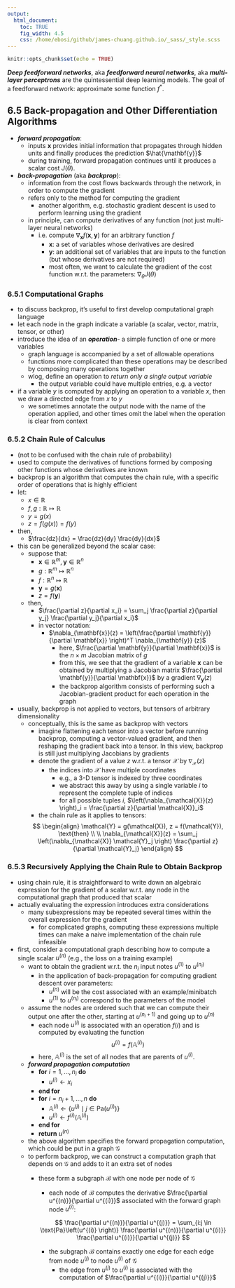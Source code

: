 ```yaml
---
output:
  html_document:
    toc: TRUE
    fig_width: 4.5
    css: /home/ebosi/github/james-chuang.github.io/_sass/_style.scss
---
```


```r
knitr::opts_chunk$set(echo = TRUE)
```

***Deep feedforward networks***, aka ***feedforward neural networks***, aka ***multi-layer perceptrons*** are the quintessential deep learning models. The goal of a feedforward network: approximate some function $f^*$.


## **6.5 Back-propagation and Other Differentiation Algorithms**

  - ***forward propagation***:
      - inputs $\mathbf{x}$ provides initial information that propagates through hidden units and finally produces the prediction $\hat{\mathbf{y}}$
      - during training, forward propagation continues until it produces a scalar cost $J(\theta)$.
  - ***back-propagation*** (aka ***backprop***):
      - information from the cost flows backwards through the network, in order to compute the gradient
      - refers only to the method for computing the gradient
          - another algorithm, e.g. stochastic gradient descent is used to perform learning using the gradient
      - in principle, can compute derivatives of any function (not just multi-layer neural networks)
          - i.e. compute $\nabla_{\mathbf{x}}f(\mathbf{x}, \mathbf{y})$ for an arbitrary function $f$
              - $\mathbf{x}$: a set of variables whose derivatives are desired
              - $\mathbf{y}$: an additional set of variables that are inputs to the function (but whose derivatives are not required)
              - most often, we want to calculate the gradient of the cost function w.r.t. the parameters: $\nabla_\theta J(\theta)$
          
### **6.5.1 Computational Graphs**

  - to discuss backprop, it's useful to first develop computational graph language
  - let each node in the graph indicate a variable (a scalar, vector, matrix, tensor, or other)
  - introduce the idea of an ***operation***- a simple function of one or more variables
      - graph language is accompanied by a set of allowable operations
      - functions more complicated than these operations may be described by composing many operations together
      - wlog, define an operation to *return only a single output variable*
          - the output variable could have multiple entries, e.g. a vector
  - if a variable $y$ is computed by applying an operation to a variable $x$, then we draw a directed edge from $x$ to $y$
      - we sometimes annotate the output node with the name of the operation applied, and other times omit the label when the operation is clear from context
      
### **6.5.2 Chain Rule of Calculus**
  
  - (not to be confused with the chain rule of probability)
  - used to compute the derivatives of functions formed by composing other functions whose derivatives are known
  - backprop is an algorithm that computes the chain rule, with a specific order of operations that is highly efficient
  - let:
      - $x \in \mathbb{R}$
      - $f, g : \mathbb{R} \mapsto \mathbb{R}$
      - $y = g(x)$
      - $z = f(g(x)) = f(y)$
  - then,
      - $\frac{dz}{dx} = \frac{dz}{dy} \frac{dy}{dx}$
  - this can be generalized beyond the scalar case:
      - suppose that:
          - $\mathbf{x} \in \mathbb{R}^m, \mathbf{y} \in \mathbb{R}^n$
          - $g: \mathbb{R}^m \mapsto \mathbb{R}^n$
          - $f: \mathbb{R}^n \mapsto \mathbb{R}$
          - $\mathbf{y} = g(\mathbf{x})$
          - $z = f(\mathbf{y})$
      - then,
          - $\frac{\partial z}{\partial x_i} = \sum_j \frac{\partial z}{\partial y_j} \frac{\partial y_j}{\partial x_i}$
          - in vector notation:
              - $\nabla_{\mathbf{x}}(z) = \left(\frac{\partial \mathbf{y}}{\partial \mathbf{x}} \right)^T \nabla_{\mathbf{y}} (z)$
                  - here, $\frac{\partial \mathbf{y}}{\partial \mathbf{x}}$ is the $n \times m$ Jacobian matrix of $g$
                  - from this, we see that the gradient of a variable $\mathbf{x}$ can be obtained by multiplying a Jacobian matrix $\frac{\partial \mathbf{y}}{\partial \mathbf{x}}$ by a gradient $\nabla_{\mathbf{y}}(z)$
                  - the backprop algorithm consists of performing such a Jacobian-gradient product for each operation in the graph
  - usually, backprop is not applied to vectors, but tensors of arbitrary dimensionality
      - conceptually, this is the same as backprop with vectors
          - imagine flattening each tensor into a vector before running backprop, computing a vector-valued gradient, and then reshaping the gradient back into a tensor. In this view, backprop is still just multiplying Jacobians by gradients
          - denote the gradient of a value $z$ w.r.t. a tensor $\mathcal{X}$ by $\nabla_{\mathcal{X}}(z)$
              - the indices into $\mathcal{X}$ have multiple coordinates
                  - e.g., a 3-D tensor is indexed by three coordinates
                  - we abstract this away by using a single variable $i$ to represent the complete tuple of indices
                  - for all possible tuples $i$, $\left(\nabla_{\mathcal{X}}(z) \right)_i = \frac{\partial z}{\partial \mathcal{X}}_i$
          - the chain rule as it applies to tensors:
          
          $$
          \begin{align}
          \mathcal{Y} = g(\mathcal{X}), z = f(\mathcal{Y}), \text{then} \\
          \\
          \nabla_{\mathcal{X}}(z) = \sum_j \left(\nabla_{\mathcal{X}} \mathcal{Y}_j \right) \frac{\partial z}{\partial \mathcal{Y}_j}
          \end{align}
          $$

### **6.5.3 Recursively Applying the Chain Rule to Obtain Backprop**

  - using chain rule, it is straightforward to write down an algebraic expression for the gradient of a scalar w.r.t. any node in the computational graph that produced that scalar
  - actually evaluating the expression introduces extra considerations
      - many subexpressions may be repeated several times within the overall expression for the gradient
          - for complicated graphs, computing these expressions multiple times can make a naive implementation of the chain rule infeasible
  - first, consider a computational graph describing how to compute a single scalar $u^{(n)}$ (e.g., the loss on a training example)
      - want to obtain the gradient w.r.t. the $n_i$ input notes $u^{(1)}$ to $u^{(n_i)}$
          - in the application of back-propagation for computing gradient descent over parameters:
              - $u^{(n)}$ will be the cost associated with an example/minibatch
              - $u^{(1)}$ to $u^{(n_i)}$ correspond to the parameters of the model
      - assume the nodes are ordered such that we can compute their output one after the other, starting at $u^{(n_i+1)}$ and going up to $u^{(n)}$
          - each node $u^{(i)}$ is associated with an operation $f(i)$ and is computed by evaluating the function
          
          $$
          u^{(i)} = f\left(\mathbb{A}^{(i)} \right)
          $$
          - here, $\mathbb{A}^{(i)}$ is the set of all nodes that are parents of $u^{(i)}$.
      - ***forward propagation computation***
          - **for** $i = 1, \dots, n_i$ **do**
              - $u^{(i)} \gets x_i$
          - **end for**
          - **for** $i = n_i+1, \dots, n$ **do**
              - $\mathbb{A}^{(i)} \gets \left\{u^{(j)} \mid j \in \text{Pa}\left(u^{(i)} \right) \right\}$ 
              - $u^{(i)} \gets f^{(i)} \left(\mathbb{A}^{(i)} \right)$
          - **end for**
          - **return** $u^{(n)}$
      - the above algorithm specifies the forward propagation computation, which could be put in a graph $\mathcal{G}$
      - to perform backprop, we can construct a computation graph that depends on $\mathcal{G}$ and adds to it an extra set of nodes
          - these form a subgraph $\mathcal{B}$ with one node per node of $\mathcal{G}$
              - each node of $\mathcal{B}$ computes the derivative $\frac{\partial u^{(n)}}{\partial u^{(i)}}$ associated with the forward graph node $u^{(i)}$:
              
              $$
              \frac{\partial u^{(n)}}{\partial u^{(j)}} = \sum_{i:j \in \text{Pa}\left(u^{(i)} \right)} \frac{\partial u^{(n)}}{\partial u^{(i)}} \frac{\partial u^{(i)}}{\partial u^{(j)}}
              $$
              
              - the subgraph $\mathcal{B}$ contains exactly one edge for each edge from node $u^{(j)}$ to node $u^{(i)}$ of $\mathcal{G}$
                  - the edge from $u^{(j)}$ to $u^{(i)}$ is associated with the computation of $\frac{\partial u^{(i)}}{\partial u^{(j)}}$
